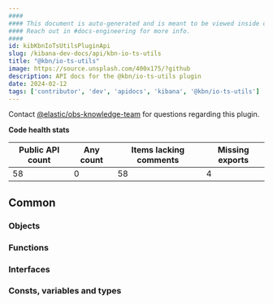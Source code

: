 ```yaml
---
####
#### This document is auto-generated and is meant to be viewed inside our experimental, new docs system.
#### Reach out in #docs-engineering for more info.
####
id: kibKbnIoTsUtilsPluginApi
slug: /kibana-dev-docs/api/kbn-io-ts-utils
title: "@kbn/io-ts-utils"
image: https://source.unsplash.com/400x175/?github
description: API docs for the @kbn/io-ts-utils plugin
date: 2024-02-12
tags: ['contributor', 'dev', 'apidocs', 'kibana', '@kbn/io-ts-utils']
---
```




Contact [@elastic/obs-knowledge-team](https://github.com/orgs/elastic/teams/obs-knowledge-team) for questions regarding this plugin.

**Code health stats**

| Public API count  | Any count | Items lacking comments | Missing exports |
|-------------------|-----------|------------------------|-----------------|
| 58 | 0 | 58 | 4 |

## Common

### Objects
<DocDefinitionList data={kbnIoTsUtilsObj.common.objects}/>

### Functions
<DocDefinitionList data={kbnIoTsUtilsObj.common.functions}/>

### Interfaces
<DocDefinitionList data={kbnIoTsUtilsObj.common.interfaces}/>

### Consts, variables and types
<DocDefinitionList data={kbnIoTsUtilsObj.common.misc}/>


